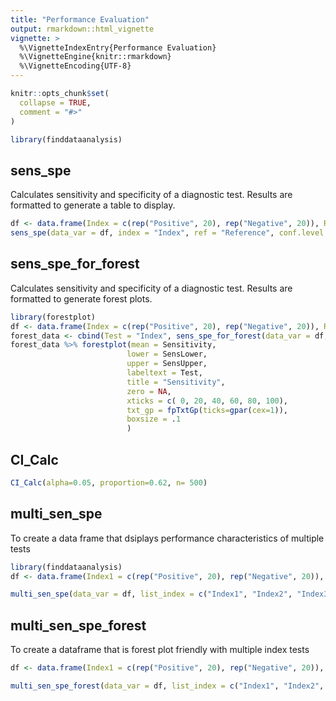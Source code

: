 ```yaml
---
title: "Performance Evaluation"
output: rmarkdown::html_vignette
vignette: >
  %\VignetteIndexEntry{Performance Evaluation}
  %\VignetteEngine{knitr::rmarkdown}
  %\VignetteEncoding{UTF-8}
---
```


```r
knitr::opts_chunk$set(
  collapse = TRUE,
  comment = "#>"
)
```

```r
library(finddataanalysis)
```

<!-- This vignette is generated by fusen: do not edit by hand -->

<!--
 You need to run the 'description' chunk in the '0-dev_history.Rmd' file before continuing your code there.
-->


## sens_spe

Calculates sensitivity and specificity of a diagnostic test.
Results are formatted to generate a table to display.
    

  

```r
df <- data.frame(Index = c(rep("Positive", 20), rep("Negative", 20)), Reference = c(rep("Positive", 10), rep("Negative", 30)))
sens_spe(data_var = df, index = "Index", ref = "Reference", conf.level = 0.95)
```

  

  

## sens_spe_for_forest 

Calculates sensitivity and specificity of a diagnostic test.
Results are formatted to generate forest plots.
    

  

```r
library(forestplot)
df <- data.frame(Index = c(rep("Positive", 20), rep("Negative", 20)), Reference = c(rep("Positive", 30), rep("Negative", 10)))
forest_data <- cbind(Test = "Index", sens_spe_for_forest(data_var = df, index = "Index", ref = "Reference", conf.level = 0.95))
forest_data %>% forestplot(mean = Sensitivity, 
                          lower = SensLower, 
                          upper = SensUpper, 
                          labeltext = Test,
                          title = "Sensitivity",
                          zero = NA,
                          xticks = c( 0, 20, 40, 60, 80, 100),
                          txt_gp = fpTxtGp(ticks=gpar(cex=1)),
                          boxsize = .1
                          )
```

  

  

## CI_Calc

    

  

```r
CI_Calc(alpha=0.05, proportion=0.62, n= 500)
```

  

  


## multi_sen_spe

    
To create a data frame that dsiplays performance characteristics of multiple tests
    

  

```r
library(finddataanalysis)
df <- data.frame(Index1 = c(rep("Positive", 20), rep("Negative", 20)), Index2 = c(rep("Positive", 5), rep("Negative", 35)), Index3 = c(rep("Positive", 9), rep("Negative", 31)), Reference = c(rep("Positive", 10), rep("Negative", 30)))

multi_sen_spe(data_var = df, list_index = c("Index1", "Index2", "Index3"), ref = "Reference", conf.level = 0.95)


```

  

## multi_sen_spe_forest

To create a dataframe that is forest plot friendly with multiple index tests
    

  

```r

df <- data.frame(Index1 = c(rep("Positive", 20), rep("Negative", 20)), Index2 = c(rep("Positive", 5), rep("Negative", 35)), Index3 = c(rep("Positive", 9), rep("Negative", 31)), Reference = c(rep("Positive", 10), rep("Negative", 30)))

multi_sen_spe_forest(data_var = df, list_index = c("Index1", "Index2", "Index3"), ref = "Reference", conf.level = 0.95)
```

  

      
  
  

